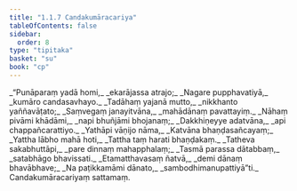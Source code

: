 ```yaml
---
title: "1.1.7 Candakumāracariya"
tableOfContents: false
sidebar:
  order: 8
type: "tipitaka"
basket: "su"
book: "cp"
---
```



<DynamicBreadcrumb />

<Division number="45" book="cp">

<Paragraph number="52" type="verses" book="cp">
_“Punāparaṃ yadā homi,_  
_ekarājassa atrajo;_  
_Nagare pupphavatiyā,_  
_kumāro candasavhayo._  

</Paragraph>

</Division>
<Division number="46" book="cp">

<Paragraph number="53" type="verses" book="cp">
_Tadāhaṃ yajanā mutto,_  
_nikkhanto yaññavāṭato;_  
_Saṃvegaṃ janayitvāna,_  
_mahādānaṃ pavattayiṃ._  

</Paragraph>

</Division>
<Division number="47" book="cp">

<Paragraph number="54" type="verses" book="cp">
_Nāhaṃ pivāmi khādāmi,_  
_napi bhuñjāmi bhojanaṃ;_  
_Dakkhiṇeyye adatvāna,_  
_api chappañcarattiyo._  

</Paragraph>

</Division>
<Division number="48" book="cp">

<Paragraph number="55" type="verses" book="cp">
_Yathāpi vāṇijo nāma,_  
_Katvāna bhaṇḍasañcayaṃ;_  
_Yattha lābho mahā hoti,_  
_Tattha taṃ harati bhaṇḍakaṃ._  

</Paragraph>

</Division>
<Division number="49" book="cp">

<Paragraph number="56" type="verses" book="cp">
_Tatheva sakabhuttāpi,_  
_pare dinnaṃ mahapphalaṃ;_  
_Tasmā parassa dātabbaṃ,_  
_satabhāgo bhavissati._  

</Paragraph>

</Division>
<Division number="50" book="cp">

<Paragraph number="57" type="verses" book="cp">
_Etamatthavasaṃ ñatvā,_  
_demi dānaṃ bhavābhave;_  
_Na paṭikkamāmi dānato,_  
_sambodhimanupattiyā”ti._  


</Paragraph>
</Division>

<Paragraph number="58" type="center" book="cp">
Candakumāracariyaṃ sattamaṃ.
</Paragraph>